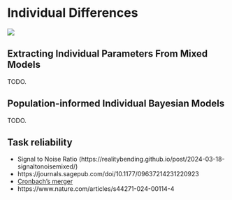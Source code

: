 # Individual Differences

![](https://img.shields.io/badge/status-not_started-red)

## Extracting Individual Parameters From Mixed Models

TODO. 

##  Population-informed Individual Bayesian Models

TODO.

## Task reliability 

- Signal to Noise Ratio (https://realitybending.github.io/post/2024-03-18-signaltonoisemixed/)
- https://journals.sagepub.com/doi/10.1177/09637214231220923
- [Cronbach's merger](https://osf.io/preprints/psyarxiv/8ktn6)
- https://www.nature.com/articles/s44271-024-00114-4